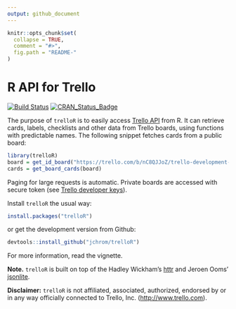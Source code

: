 ```yaml
---
output: github_document
---
```


<!-- README.md is generated from README.Rmd. Please edit that file -->

```r
knitr::opts_chunk$set(
  collapse = TRUE,
  comment = "#>",
  fig.path = "README-"
)
```

# R API for Trello
[![Build Status](https://travis-ci.org/jchrom/trelloR.svg?branch=master)](https://travis-ci.org/jchrom/trelloR)
[![CRAN_Status_Badge](http://www.r-pkg.org/badges/version/trelloR)](https://cran.r-project.org/package=trelloR)

The purpose of `trelloR` is to easily access [Trello API](https://developers.trello.com/) from R. It can retrieve cards, labels, checklists and other data from Trello boards, using functions with predictable names. The following snippet fetches cards from a public board:

```r
library(trelloR)
board = get_id_board("https://trello.com/b/nC8QJJoZ/trello-development-roadmap")
cards = get_board_cards(board)
```

Paging for large requests is automatic. Private boards are accessed with secure token (see [Trello developer keys](https://developers.trello.com/get-started/start-building#connect)).

Install `trelloR` the usual way:

```r
install.packages("trelloR")
```

or get the development version from Github:

```r
devtools::install_github("jchrom/trelloR")
```

For more information, read the vignette.

**Note.** `trelloR` is built on top of the Hadley Wickham's [httr](https://cran.r-project.org/package=httr) and Jeroen Ooms' [jsonlite](https://cran.r-project.org/package=jsonlite).

**Disclaimer:** `trelloR` is not affiliated, associated, authorized, endorsed by or in any way officially connected to Trello, Inc. (<http://www.trello.com>).
